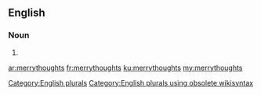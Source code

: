 ==English==

===Noun===
{{head|en}}

# {{plural of|merrythought}}

[[Category:English plurals]][[Category:English plurals using obsolete wikisyntax]]

[[ar:merrythoughts]]
[[fr:merrythoughts]]
[[ku:merrythoughts]]
[[my:merrythoughts]]